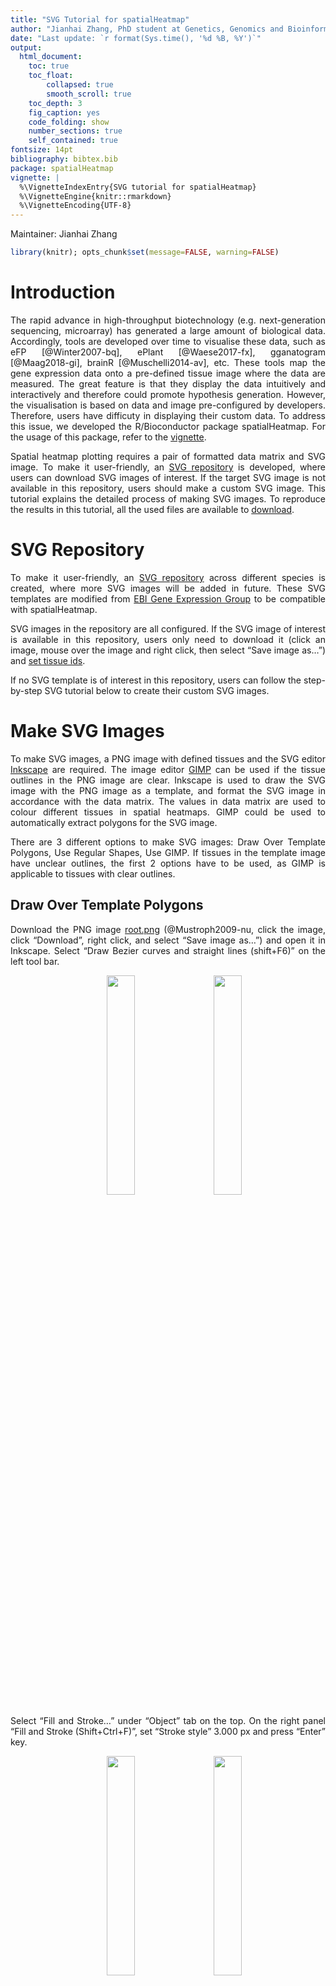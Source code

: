 ```yaml
--- 
title: "SVG Tutorial for spatialHeatmap"
author: "Jianhai Zhang, PhD student at Genetics, Genomics and Bioinformatics, University of California, Riverside (<jzhan067@ucr.edu>; <zhang.jianhai@hotmail.com>) <p/> PI: Dr. Thomas Girke, professor at Department of Botany and Plant Sciences, University of California, Riverside (<thomas.girke@ucr.edu>)"
date: "Last update: `r format(Sys.time(), '%d %B, %Y')`"
output:
  html_document:
    toc: true
    toc_float:
        collapsed: true
        smooth_scroll: true
    toc_depth: 3
    fig_caption: yes
    code_folding: show
    number_sections: true
    self_contained: true
fontsize: 14pt
bibliography: bibtex.bib
package: spatialHeatmap
vignette: |
  %\VignetteIndexEntry{SVG tutorial for spatialHeatmap}
  %\VignetteEngine{knitr::rmarkdown}
  %\VignetteEncoding{UTF-8}
---
```


  Maintainer: Jianhai Zhang  

<style>body { text-align: justify }</style>

```r
library(knitr); opts_chunk$set(message=FALSE, warning=FALSE)
```

# Introduction

The rapid advance in high-throughput biotechnology (e.g. next-generation sequencing, microarray) has generated a large amount of biological data. Accordingly, tools are developed over time to visualise these data, such as eFP [@Winter2007-bq], ePlant [@Waese2017-fx], gganatogram [@Maag2018-gi], brainR [@Muschelli2014-av], etc. These tools map the gene expression data onto a pre-defined tissue image where the data are measured. The great feature is that they display the data intuitively and interactively and therefore could promote hypothesis generation. However, the visualisation is based on data and image pre-configured by developers. Therefore, users have difficuty in displaying their custom data. To address this issue, we developed the R/Bioconductor package spatialHeatmap. For the usage of this package, refer to the [vignette](https://jianhaizhang.github.io/SVG_tutorial_file/vignette.html). 

Spatial heatmap plotting requires a pair of formatted data matrix and SVG image. To make it user-friendly, an [SVG repository](#repo) is developed, where users can download SVG images of interest. If the target SVG image is not available in this repository, users should make a custom SVG image. This tutorial explains the detailed process of making SVG images. To reproduce the results in this tutorial, all the used files are available to [download](https://github.com/jianhaizhang/SVG_tutorial_file/tree/master/download).  

# SVG Repository {#repo} 

To make it user-friendly, an [SVG repository](https://github.com/jianhaizhang/SVG_tutorial_file/tree/master/svg_repo/ebi_trans) across different species is created, where more SVG images will be added in future. These SVG templates are modified from [EBI Gene Expression Group](https://github.com/ebi-gene-expression-group/anatomogram/tree/master/src/svg) to be compatible with spatialHeatmap. 

SVG images in the repository are all configured. If the SVG image of interest is available in this repository, users only need to download it (click an image, mouse over the image and right click, then select "Save image as…") and [set tissue ids](#set_id).  

If no SVG template is of interest in this repository, users can follow the step-by-step SVG tutorial below to create their custom SVG images. 


# Make SVG Images 

To make SVG images, a PNG image with defined tissues and the SVG editor [Inkscape](https://inkscape.org/) are required. The image editor [GIMP](https://www.gimp.org/) can be used if the tissue outlines in the PNG image are clear. Inkscape is used to draw the SVG image with the PNG image as a template, and format the SVG image in accordance with the data matrix. The values in data matrix are used to colour different tissues in spatial heatmaps. GIMP could be used to automatically extract polygons for the SVG image.  

There are 3 different options to make SVG images: Draw Over Template Polygons, Use Regular Shapes, Use GIMP. If tissues in the template image have unclear outlines, the first 2 options have to be used, as GIMP is applicable to tissues with clear outlines.  

## Draw Over Template Polygons

Download the PNG image [root.png](https://github.com/jianhaizhang/SVG_tutorial_file/tree/master/download) (@Mustroph2009-nu, click the image, click "Download", right click, and select "Save image as…") and open it in Inkscape. Select "Draw Bezier curves and straight lines (shift+F6)" on the left tool bar.   
  <p/><center><img src="image/open.png" width="30%" hspace=20><img src="image/draw_line_tool.png" width="30%"></center><p/>  

Select "Fill and Stroke..." under "Object" tab on the top. On the right panel "Fill and Stroke (Shift+Ctrl+F)", set "Stroke style" 3.000 px and press "Enter" key. 

  <p/><center><img src="image/top_fill_stroke.png" width="30%" hspace=20><img src="image/stroke_style.png" width="30%"></center><p/>  

Press "+" key to zoom in and select a polygon to start. Left click at differencet corners of the polygon to draw an outline. At last, click at the first corner to seal the outline.  

  <p/><center><img src="image/draw.png" width="30%" hspace=20><img src="image/seal.png" width="30%" hspace=20><img src="image/seal_polygon.png" width="30%"></center><p/>  

If the new polygon is filled with a colour, click "No paint" under the "Fill" tab on the panel "Fill and Stroke (Shift+Ctrl+F)". Then a new sealed transparent polygon is drawn.  

  <p/><center><img src="image/no_paint.png" width="30%" hspace=20><img src="image/new_polygon.png" width="30%"></center><p/>  

Select "Edit paths by nodes (F2)" on the left tool bar, and draw a rectangle over the new polygon. Select "Make selected nodes corner" on the top.  

  <p/><center><img src="image/cursor_edit.png" width="30%" hspace=20><img src="image/draw_rec.png" width="30%" hspace=20><img src="image/node_corner.png" width="30%"></center><p/>  

Drag nodes and edges to align the new polygon with template polygon. On the fill and stroke panel, under "Fill" tab, select "Flat color" and adjust the colors to label the new polygon. Then the first polygon is made successfully.   

  <p/><center><img src="image/align.png" width="30%" hspace=20><img src="image/flat.png" width="30%" hspace=20><img src="image/first_polygon.png" width="30%"></center><p/>  

## Use Regular Shapes 

If the template polygons are similar to regular shapes such as rectangles, circles. The regular shapes can be used to make new polygons.

Select "Create rectangles and squares (F4)" on the left, and draw a rectangle over a polygon template. Convert this object to path by selecting "Object to Path" under "Path" tab on the top.   

  <p/><center><img src="image/rec.png" width="30%" hspace=20><img src="image/draw_rec1.png" width="30%" hspace=20><img src="image/object2path.png" width="30%"></center><p/>  

Click "No paint" under the "Fill" tab on the fill and stroke panel to make the rectangle transparent. Rotate the rectangle. Select "Edit paths by nodes (F2)" on the left tool bar. If necessary, add a node by double-clicking on an edge. Drag nodes and edges to align the rectangle with the underlying polygon template. 
  
  <p/><center><img src="image/no_paint.png" width="30%" hspace=20><img src="image/rotate.png" width="30%" hspace=20><img src="image/add_node.png" width="30%"></center><p/> 

Select "Edit paths by nodes (F2)" on the left tool bar, and draw a rectangle over the new polygon. Select "Make selected nodes corner" on the top.  

  <p/><center><img src="image/cursor_edit.png" width="30%" hspace=20><img src="image/draw_rec2.png" width="30%" hspace=20><img src="image/node_corner.png" width="30%"></center><p/>  

Drag the handles at nodes to adjust edges for fine alignment. On the fill and stroke panel select "Flat color" under "Fill" tab to colour this new polygon. The second polygon is successfully made.   

  <p/><center><img src="image/handle.png" width="30%" hspace=20><img src="image/second_polygon.png" width="30%"></center><p/>  


## Use GIMP

If polygons in the template PNG image have clear outlines, the SVG image can be extracted with [GIMP](https://www.gimp.org/).  

### Extract SVG image

Open the PNG template in GIMP, and open "Paths" panel. Right click and select "By Color".  

  <p/><center><img src="image/path.png" width="30%" hspace=10><img src="image/path_panel.png" width="40%" hspace=10><img src="image/by_color.png" width="30%"></center><p/>  

Now the polygons can be selected by colors. For exmaple, clicking on a whilte polygon selects all polygons in white. Right click, select "To Path", then all the white polygons are extracted in the "Paths" panel. Similarly, extract the yellow polygons.  

  <p/><center><img src="image/to_path.png" width="30%" hspace=10><img src="image/to_path1.png" width="20%"></center><p/>  

Click in front of each extracted polygons to show the eye symbol. Mouse over the extracted polygons, right click, select "Merge Visible Paths". After merged, export the paths as an SVG image (root_gimp.svg). Next, edit the exported SVG image in Inkscape.  

  <p/><center><img src="image/eye.png" width="30%" hspace=10><img src="image/merge.png" width="30%" hspace=10><img src="image/export.png" width="30%"></center><p/>  

The exported SVG image "root_gimp.svg" is accessible [here](https://github.com/jianhaizhang/SVG_tutorial_file/tree/master/download) (hover over the image, right click, and select "Save image as…").  

### Edit SVG image in Inkscape

Open the exported SVG image in Inkscape. Under "Object" tab at the top, select "Fill and Stroke...". First click the SVG image and then adjust colours to fill it by using "Flat color" under "Fill" tab. 

  <p/><center><img src="image/click_image.png" width="30%" hspace=10><img src="image/fill.png" width="30%" hspace=10><img src="image/fill1.png" width="30%"></center><p/>  

The all paths in SVG image generated in GIMP are combined as a whole. In order to separate the paths, first click the image then select "Break Apart" under the "Path" tab on the top. Now the paths are separated (i.e. polygons are separated), but the outlines of polygons are not stroked. Thus use "Ctrl+A" to select all polygons, and on the fill and stroke panel select "Flat color" under "Stroke paint" tab, and set a number under "Stroke style" tab (1.333 px).   

  <p/><center><img src="image/break.png" width="30%" hspace=10><img src="image/stroke_fill.png" width="30%" hspace=10><img src="image/stroke_style1.png" width="30%"></center><p/>  

Click the white area to unselect the whole image. Press "+" key to zoom in and try to move different polygons and delete those unnecessary by pressing "Delete" key.  

  <p/><center><img src="image/delete.png" width="30%" hspace=10><img src="image/delete1.png" width="30%" hspace=10><img src="image/after_delete.png" width="30%"></center><p/>  

Use "Ctrl+A" to select all polygons. Click "No paint" under "Fill" tab on the fill and stroke panel. Click the white area to unselect the whole image. The blank SVG image is ready to format with the data matrix.  

  <p/><center><img src="image/no_paint.png" width="30%" hspace=10><img src="image/blank.png" width="30%"></center><p/>  

# Format SVG Image

This step is in accordance with the data matrix. The data matrix with rows and columns being genes and sample/conditions respectively is formatted by a targets file (a dataframe of column metadata). The targets file is a data frame with at least 2 columns defining replicates of samples and conditions respectively.  

## Requirements on the targets file

1. It is a data frame with at least 2 columns. The rows corresponds with columns in the data matrix.
 
2. The sample column specifies sample replicates. It is crucial that replicate names of the same sample must be identical.  

3. The condition column has the same requirement with the sample column.  

4. The name of sample and condition replicates should only consist of letters, digits, dots, single space, or single underscore.  

Table 1 [@Mustroph2009-nu] is the formatted targets file according to the above requirements and will be used to format this SVG image, which is downloadable [here](https://github.com/jianhaizhang/SVG_tutorial_file/tree/master/download) (click the file, click "Raw", right click, and select "Save as…").  

It is critical that the replicate names of same sample of condition must be identical. As shown in Table 1, there are 2 samples "root_pGL2", "root_pCO2", and each sample has identical replicate names, which is true for the 2 conditions.  

<a name='tar_sh'></a>
```r

pa.sh <- system.file('extdata/shinyApp/example/target_arab.txt', package='spatialHeatmap')
target.sh <- read.table(pa.sh, header=TRUE, row.names=1, sep='\t')
df <- subset(target.sh, samples=='root_pGL2' |samples=='root_pCO2')[, 2:3]
kable(df, caption='Table 1 Targets file (metadata of data matrix column) of the data matrix. Promoter pGL2, pCO2, pSCR, pWOL labels root atrichoblast epidermis, root cortex meristematic zone, root endodermis, root vasculature respectively. Only the first 2 are shown. ')

```

To plot spatial heatmaps successfully, the SVG image must be formatted according to the following requirements.  

## Requirements on SVG format

1. A path represents a shape. If a tissue consists of multiple paths and is expected to be colured in the spatial heatmap, all its paths must be grouped as a whole (labeled by tag "g"). The group id is the tissue id and the inside path ids are useless. A group should not include another group, which means all elements in a group should be single paths. However, if a multiple-path tissue is not expected to coloured in the spatial heatmap, there is no need to group them and the paths can keep random ids.

2. If a tissue has only one path, it can stay as an individual path, no need to be formatted as a group. 

3. If a tissue is expected to be coloured in the spatial heatmaps, its "id" must be identical with corresponding tissue name from the targets file. It means even a difference of dot, space, underscore, uppercase, or lowercase matters.  

4. All the tissues (groups and single paths) must be placed in another container group as a whole, and this group must be the last element in the "XML Editor".  

The following section shows the process of formatting the SVG image.  

**Group same tissues**  

Take the pGL2 as an example. Select polygons of the this sample by clicking polygon edge while pressing "Shift" key. Mouse over any edge of selected polygons, right click and select "Group".   

  <p/><center><img src="image/select.png" width="30%" hspace=10><img src="image/group.png" width="30%"></center><p/>  

Click "Flat color" under the "Fill" tab on the fill and stroke panel, and use a colour to fill the grouped polygons.   

  <p/><center><img src="image/flat1.png" width="30%" hspace=10><img src="image/fill_group.png" width="30%"></center><p/>  

<a name='set_id'></a>
**Set tissue id**  
  
Under the "Edit" tab on the top, select "XML Editor...". Click the group to select it. On the "XML Editor (Shift+Ctrl+X)" panel, first click the id and type in "pGL2" then click "Set". After that, the first group is done.  

  <p/><center><img src="image/edit.png" width="30%" hspace=10><img src="image/xml_tab.png" width="30%" hspace=10><img src="image/set_id.png" width="30%"></center><p/>  

Similarly, group and set id for pCO2, pSCR, pWOL respectively. When group the small vasculature polygons in the center, a shortcut is to draw a rectangle over them to select all rather than click each individually. Note if a tissue sample contains only one polygon, then no need to group it, but the id should be identical with corresponding sample in the targets file in order to colour it in spatial heatmaps.  

  <p/><center><img src="image/final.png" width="30%"></center><p/>

Brown, blue, orange, purple labels pGL2, pCO2, pSCR, pWOL respectively. The blank polygons have random ids and will not be coloured in the spatial heatmap. 

**Container group**  
  
At last, it is required to group all groups and independent paths as a container group. To do so, use "Ctrl+A" to select all, mouse over the polygons, right click, and click group. It is optional to change the container group id.  

  <p/><center><img src="image/group_all.png" width="30%" hspace=10><img src="image/set_container.png" width="30%"><p/>  

It is crucial that this container group must be the last element on the "XML Editor".   

  <p/><center><img src="image/last_element.png" width="30%" hspace=10><img src="image/last_element1.png" width="30%"></center><p/>  

By now, the SVG image is done. Save the formatted SVG image as "root.svg", which is downloadable [here](https://github.com/jianhaizhang/SVG_tutorial_file/tree/master/download). Note: the SVG file name ends with ".svg" and the front should only consist of letters, digits, dots, or underscores. E.g. root(1).svg is not acceptable.   




# Reference


